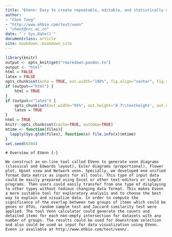 --- 
title: "EVenn: Easy to create repeatable, editable, and statistically measurable Venn diagrams online"
author: 
- "Chen Tong"
- "http://www.ehbio.com/test/venn"
- "chent@nrc.ac.cn"
date: "`r Sys.Date()`"
documentclass: article
site: bookdown::bookdown_site
---

```{r setup, include=FALSE}
library(knitr)
output <- opts_knit$get("rmarkdown.pandoc.to")
output <- "html"
html = FALSE
latex = FALSE
opts_chunk$set(echo = TRUE, out.width="100%", fig.align="center", fig.show="hold", warning=FALSE, message=FALSE)
if (output=="html") {
	html = TRUE
}
if (output=="latex") {
	opts_chunk$set(out.width="95%", out.height='0.7\\textheight', out.extra='keepaspectratio=true', fig.pos='H')
	latex = TRUE
}
html = TRUE
knitr::opts_chunk$set(cache=TRUE, autodep=TRUE)
mtime <- function(files){
  lapply(Sys.glob(files), function(x) file.info(x)$mtime)
}
set.seed(0304)
```

```{asis, echo=html}

# Overview of EVenn {-}

We construct an on-line tool called EVenn to generate venn diagrams (classical and Edwards layout), Euler diagrams (proportional), Flower plot, Upset view and Network venn. Specially, we developed one unified format data matrix as inputs for all tools. This type of input data could be easily prepared using Excel or other text-editors or simple programs. Then users could easily transfer from one type of displaying to other types without tedious changing data format. This makes Evenn a more suitable tool for exploratory analysis and to choose the best way to explain and visualize data. In order to compute the significance of the overlap between two groups of items which could be genes or OTUs, random sample test and Jaccard similarity test were applied. The tool Venn calculator could generate the counts and detailed items for each non-empty intersection for datasets with any number of groups. The results could be used for downstream selection and also could be used as input for data visualization using EVenn. Evenn is available at http://www.ehbio.com/test/venn/.

```





